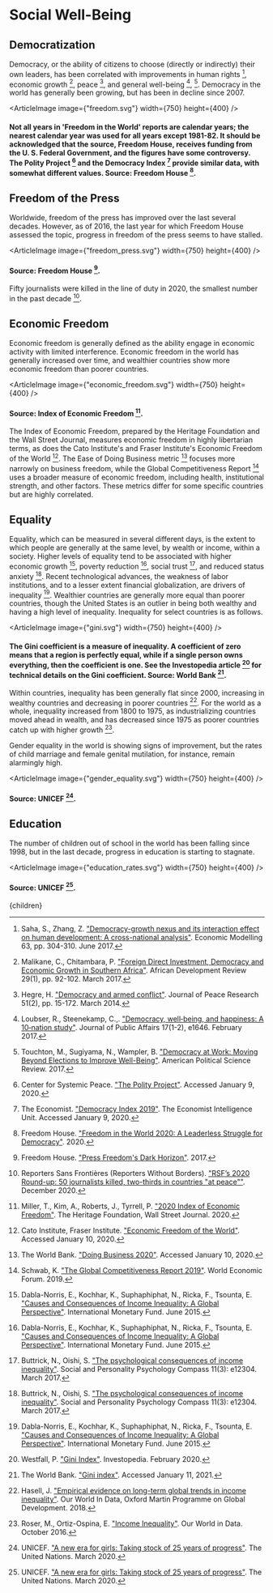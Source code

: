 


# Social Well-Being

## Democratization
Democracy, or the ability of citizens to choose (directly or indirectly) their own leaders, has been correlated with improvements in human rights [^14], economic growth [^10], peace [^8], and general well-being [^9], [^19]. Democracy in the world has generally been growing, but has been in decline since 2007.

<ArticleImage image={"freedom.svg"} width={750} height={400} />
#### Not all years in 'Freedom in the World' reports are calendar years; the nearest calendar year was used for all years except 1981-82. It should be acknowledged that the source, Freedom House, receives funding from the U. S. Federal Government, and the figures have some controversy. The Polity Project [^3] and the Democracy Index [^16] provide similar data, with somewhat different values. Source: Freedom House [^5].

## Freedom of the Press
Worldwide, freedom of the press has improved over the last several decades. However, as of 2016, the last year for which Freedom House assessed the topic, progress in freedom of the press seems to have stalled.

<ArticleImage image={"freedom_press.svg"} width={750} height={400} />
#### Source: Freedom House [^6].

Fifty journalists were killed in the line of duty in 2020, the smallest number in the past decade [^12].

## Economic Freedom
Economic freedom is generally defined as the ability engage in economic activity with limited interference. Economic freedom in the world has generally increased over time, and wealthier countries show more economic freedom than poorer countries.

<ArticleImage image={"economic_freedom.svg"} width={750} height={400} />
#### Source: Index of Economic Freedom [^11].

The Index of Economic Freedom, prepared by the Heritage Foundation and the Wall Street Journal, measures economic freedom in highly libertarian terms, as does the Cato Institute's and Fraser Institute's Economic Freedom of the World [^2]. The Ease of Doing Business metric [^17] focuses more narrowly on business freedom, while the Global Competitiveness Report [^15] uses a broader measure of economic freedom, including health, institutional strength, and other factors. These metrics differ for some specific countries but are highly correlated.

## Equality
Equality, which can be measured in several different days, is the extent to which people are generally at the same level, by wealth or income, within a society. Higher levels of equality tend to be associated with higher economic growth [^4], poverty reduction [^4], social trust [^1], and reduced status anxiety [^1]. Recent technological advances, the weakness of labor institutions, and to a lesser extent financial globalization, are drivers of inequality [^4]. Wealthier countries are generally more equal than poorer countries, though the United States is an outlier in being both wealthy and having a high level of inequality. Inequality for select countries is as follows.

<ArticleImage image={"gini.svg"} width={750} height={400} />
#### The Gini coefficient is a measure of inequality. A coefficient of zero means that a region is perfectly equal, while if a single person owns everything, then the coefficient is one. See the Investopedia article [^21] for technical details on the Gini coefficient. Source: World Bank [^18].

Within countries, inequality has been generally flat since 2000, increasing in wealthy countries and decreasing in poorer countries [^7]. For the world as a whole, inequality increased from 1800 to 1975, as industrializing countries moved ahead in wealth, and has decreased since 1975 as poorer countries catch up with higher growth [^13].

Gender equality in the world is showing signs of improvement, but the rates of child marriage and female genital mutilation, for instance, remain alarmingly high.

<ArticleImage image={"gender_equality.svg"} width={750} height={400} />
#### Source: UNICEF [^20].

## Education
The number of children out of school in the world has been falling since 1998, but in the last decade, progress in education is starting to stagnate.

<ArticleImage image={"education_rates.svg"} width={750} height={400} />
#### Source: UNICEF [^20].

[^1]: Buttrick, N., Oishi, S. ["The psychological consequences of income inequality"](https://onlinelibrary.wiley.com/doi/abs/10.1111/spc3.12304). Social and Personality Psychology Compass 11(3): e12304. March 2017.

[^2]: Cato Institute, Fraser Institute. ["Economic Freedom of the World"](https://www.cato.org/economic-freedom-world). Accessed January 10, 2020.

[^3]: Center for Systemic Peace. ["The Polity Project"](https://www.systemicpeace.org/polityproject.html). Accessed January 9, 2020.

[^4]: Dabla-Norris, E., Kochhar, K., Suphaphiphat, N., Ricka, F., Tsounta, E. ["Causes and Consequences of Income Inequality: A Global Perspective"](https://www.imf.org/en/Publications/Staff-Discussion-Notes/Issues/2016/12/31/Causes-and-Consequences-of-Income-Inequality-A-Global-Perspective-42986). International Monetary Fund. June 2015.

[^5]: Freedom House. ["Freedom in the World 2020: A Leaderless Struggle for Democracy"](https://freedomhouse.org/report/freedom-world/2020/leaderless-struggle-democracy). 2020.

[^6]: Freedom House. ["Press Freedom's Dark Horizon"](https://freedomhouse.org/report/freedom-press/2017/press-freedoms-dark-horizon). 2017.

[^7]: Hasell, J. ["Empirical evidence on long-term global trends in income inequality"](https://www.un.org/development/desa/dspd/wp-content/uploads/sites/22/2018/06/2-2.pdf). Our World In Data, Oxford Martin Programme on Global Development. 2018.

[^8]: Hegre, H. ["Democracy and armed conflict"](https://journals.sagepub.com/doi/full/10.1177/0022343313512852). Journal of Peace Research 51(2), pp. 15-172. March 2014.

[^9]: Loubser, R., Steenekamp, C.,. ["Democracy, well‐being, and happiness: A 10‐nation study"](https://onlinelibrary.wiley.com/doi/abs/10.1002/pa.1646). Journal of Public Affairs 17(1-2), e1646. February 2017.

[^10]: Malikane, C., Chitambara, P. ["Foreign Direct Investment, Democracy and Economic Growth in Southern Africa"](https://onlinelibrary.wiley.com/doi/abs/10.1111/1467-8268.12242). African Development Review 29(1), pp. 92-102. March 2017.

[^11]: Miller, T., Kim, A., Roberts, J., Tyrrell, P. ["2020 Index of Economic Freedom"](https://www.heritage.org/index/ranking/?version=174). The Heritage Foundation, Wall Street Journal. 2020.

[^12]: Reporters Sans Frontières (Reporters Without Borders). ["RSF’s 2020 Round-up: 50 journalists killed, two-thirds in countries "at peace""](https://rsf.org/en/news/rsfs-2020-round-50-journalists-killed-two-thirds-countries-peace). December 2020.

[^13]: Roser, M., Ortiz-Ospina, E. ["Income Inequality"](https://ourworldindata.org/income-inequality). Our World in Data. October 2016.

[^14]: Saha, S., Zhang, Z. ["Democracy-growth nexus and its interaction effect on human development: A cross-national analysis"](https://www.sciencedirect.com/science/article/abs/pii/S0264999316306538). Economic Modelling 63, pp. 304-310. June 2017.

[^15]: Schwab, K. ["The Global Competitiveness Report 2019"](https://www.weforum.org/reports/how-to-end-a-decade-of-lost-productivity-growth). World Economic Forum. 2019.

[^16]: The Economist. ["Democracy Index 2019"](https://www.eiu.com/topic/democracy-index). The Economist Intelligence Unit. Accessed January 9, 2020.

[^17]: The World Bank. ["Doing Business 2020"](https://www.doingbusiness.org/en/data). Accessed January 10, 2020.

[^18]: The World Bank. ["Gini index"](https://data.worldbank.org/indicator/SI.POV.GINI/). Accessed January 11, 2021.

[^19]: Touchton, M., Sugiyama, N., Wampler, B. ["Democracy at Work: Moving Beyond Elections to Improve Well-Being"](https://scholarworks.boisestate.edu/polsci_facpubs/171/). American Political Science Review. 2017.

[^20]: UNICEF. ["A new era for girls: Taking stock of 25 years of progress"](https://data.unicef.org/resources/a-new-era-for-girls-taking-stock-of-25-years-of-progress/). The United Nations. March 2020.

[^21]: Westfall, P. ["Gini Index"](https://www.investopedia.com/terms/g/gini-index.asp). Investopedia. February 2020.

  <Article 
    focusAreaUrl={focusAreaUrl} 
    hierarchy={hierarchy} 
    site={site}
  >
    {children}
  </Article>
